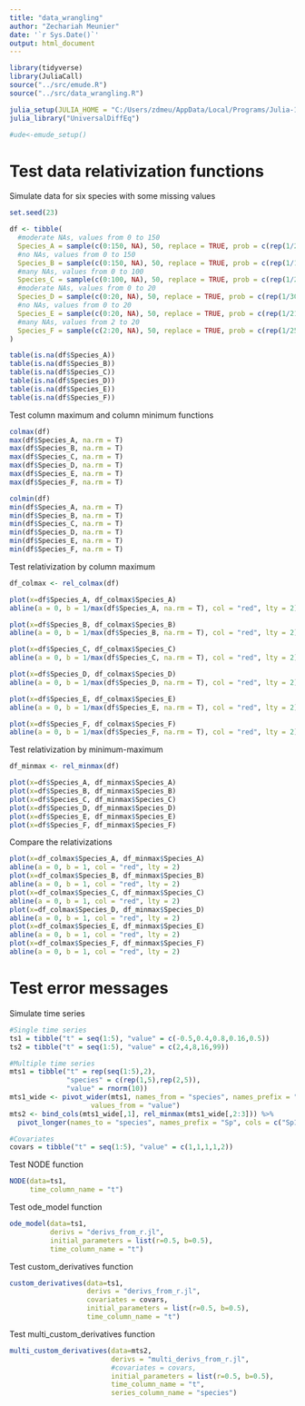 ```yaml
---
title: "data_wrangling"
author: "Zechariah Meunier"
date: '`r Sys.Date()`'
output: html_document
---
```


```r
library(tidyverse)
library(JuliaCall)
source("../src/emude.R")
source("../src/data_wrangling.R")
```

```r
julia_setup(JULIA_HOME = "C:/Users/zdmeu/AppData/Local/Programs/Julia-1.9.3/bin")
julia_library("UniversalDiffEq")

#ude<-emude_setup()
```


# Test data relativization functions

Simulate data for six species with some missing values
```r
set.seed(23)

df <- tibble(
  #moderate NAs, values from 0 to 150
  Species_A = sample(c(0:150, NA), 50, replace = TRUE, prob = c(rep(1/200, 151), 0.245)), 
  #no NAs, values from 0 to 150
  Species_B = sample(c(0:150, NA), 50, replace = TRUE, prob = c(rep(1/151, 151), 0)), 
  #many NAs, values from 0 to 100
  Species_C = sample(c(0:100, NA), 50, replace = TRUE, prob = c(rep(1/250, 101), 0.596)),
  #moderate NAs, values from 0 to 20
  Species_D = sample(c(0:20, NA), 50, replace = TRUE, prob = c(rep(1/30, 21), 0.3)), 
  #no NAs, values from 0 to 20
  Species_E = sample(c(0:20, NA), 50, replace = TRUE, prob = c(rep(1/21, 21), 0)), 
  #many NAs, values from 2 to 20
  Species_F = sample(c(2:20, NA), 50, replace = TRUE, prob = c(rep(1/250, 19), 0.396))
)

table(is.na(df$Species_A))
table(is.na(df$Species_B))
table(is.na(df$Species_C))
table(is.na(df$Species_D))
table(is.na(df$Species_E))
table(is.na(df$Species_F))
```

Test column maximum and column minimum functions
```r
colmax(df)
max(df$Species_A, na.rm = T)
max(df$Species_B, na.rm = T)
max(df$Species_C, na.rm = T)
max(df$Species_D, na.rm = T)
max(df$Species_E, na.rm = T)
max(df$Species_F, na.rm = T)

colmin(df)
min(df$Species_A, na.rm = T)
min(df$Species_B, na.rm = T)
min(df$Species_C, na.rm = T)
min(df$Species_D, na.rm = T)
min(df$Species_E, na.rm = T)
min(df$Species_F, na.rm = T)
```

Test relativization by column maximum
```r
df_colmax <- rel_colmax(df)

plot(x=df$Species_A, df_colmax$Species_A)
abline(a = 0, b = 1/max(df$Species_A, na.rm = T), col = "red", lty = 2)

plot(x=df$Species_B, df_colmax$Species_B)
abline(a = 0, b = 1/max(df$Species_B, na.rm = T), col = "red", lty = 2)

plot(x=df$Species_C, df_colmax$Species_C)
abline(a = 0, b = 1/max(df$Species_C, na.rm = T), col = "red", lty = 2)

plot(x=df$Species_D, df_colmax$Species_D)
abline(a = 0, b = 1/max(df$Species_D, na.rm = T), col = "red", lty = 2)

plot(x=df$Species_E, df_colmax$Species_E)
abline(a = 0, b = 1/max(df$Species_E, na.rm = T), col = "red", lty = 2)

plot(x=df$Species_F, df_colmax$Species_F)
abline(a = 0, b = 1/max(df$Species_F, na.rm = T), col = "red", lty = 2)
```

Test relativization by minimum-maximum
```r
df_minmax <- rel_minmax(df)

plot(x=df$Species_A, df_minmax$Species_A) 
plot(x=df$Species_B, df_minmax$Species_B)
plot(x=df$Species_C, df_minmax$Species_C)
plot(x=df$Species_D, df_minmax$Species_D)
plot(x=df$Species_E, df_minmax$Species_E)
plot(x=df$Species_F, df_minmax$Species_F)
```

Compare the relativizations
```r
plot(x=df_colmax$Species_A, df_minmax$Species_A)
abline(a = 0, b = 1, col = "red", lty = 2)
plot(x=df_colmax$Species_B, df_minmax$Species_B)
abline(a = 0, b = 1, col = "red", lty = 2)
plot(x=df_colmax$Species_C, df_minmax$Species_C)
abline(a = 0, b = 1, col = "red", lty = 2)
plot(x=df_colmax$Species_D, df_minmax$Species_D)
abline(a = 0, b = 1, col = "red", lty = 2)
plot(x=df_colmax$Species_E, df_minmax$Species_E)
abline(a = 0, b = 1, col = "red", lty = 2)
plot(x=df_colmax$Species_F, df_minmax$Species_F)
abline(a = 0, b = 1, col = "red", lty = 2)
```

# Test error messages

Simulate time series
```r
#Single time series
ts1 = tibble("t" = seq(1:5), "value" = c(-0.5,0.4,0.8,0.16,0.5))
ts2 = tibble("t" = seq(1:5), "value" = c(2,4,8,16,99))

#Multiple time series
mts1 = tibble("t" = rep(seq(1:5),2),
              "species" = c(rep(1,5),rep(2,5)),
              "value" = rnorm(10))
mts1_wide <- pivot_wider(mts1, names_from = "species", names_prefix = "Sp",
                    values_from = "value")
mts2 <- bind_cols(mts1_wide[,1], rel_minmax(mts1_wide[,2:3])) %>%
  pivot_longer(names_to = "species", names_prefix = "Sp", cols = c("Sp1","Sp2"))

#Covariates
covars = tibble("t" = seq(1:5), "value" = c(1,1,1,1,2))
```

Test NODE function
```r
NODE(data=ts1,
     time_column_name = "t")
```

Test ode_model function
```r
ode_model(data=ts1,
          derivs = "derivs_from_r.jl",
          initial_parameters = list(r=0.5, b=0.5),
          time_column_name = "t")
```

Test custom_derivatives function
```r
custom_derivatives(data=ts1,
                   derivs = "derivs_from_r.jl",
                   covariates = covars,
                   initial_parameters = list(r=0.5, b=0.5),
                   time_column_name = "t")
```

Test multi_custom_derivatives function
```r
multi_custom_derivatives(data=mts2,
                         derivs = "multi_derivs_from_r.jl",
                         #covariates = covars,
                         initial_parameters = list(r=0.5, b=0.5),
                         time_column_name = "t",
                         series_column_name = "species")
```